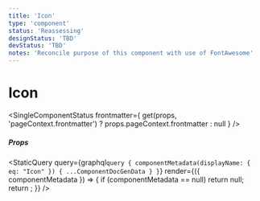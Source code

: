 ```yaml
---
title: 'Icon'
type: 'component'
status: 'Reassessing'
designStatus: 'TBD'
devStatus: 'TBD'
notes: 'Reconcile purpose of this component with use of FontAwesome'
---
```



# Icon

<SingleComponentStatus
  frontmatter={
    get(props, 'pageContext.frontmatter') ? props.pageContext.frontmatter : null
  }
/>

##### Props

<StaticQuery
  query={graphql`
    query {
      componentMetadata(displayName: { eq: "Icon" }) {
        ...ComponentDocGenData
      }
    }
  `}
  render={({ componentMetadata }) => {
    if (componentMetadata == null) return null;
    return <PropsTable propMetaData={componentMetadata.props} />;
  }}
/>

